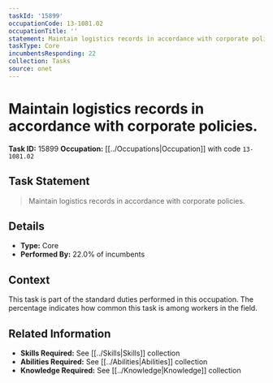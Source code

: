 ```yaml
---
taskId: '15899'
occupationCode: 13-1081.02
occupationTitle: ''
statement: Maintain logistics records in accordance with corporate policies.
taskType: Core
incumbentsResponding: 22
collection: Tasks
source: onet
---
```

# Maintain logistics records in accordance with corporate policies.

**Task ID:** 15899
**Occupation:** [[../Occupations|Occupation]] with code `13-1081.02`

## Task Statement

> Maintain logistics records in accordance with corporate policies.

## Details

- **Type:** Core
- **Performed By:** 22.0% of incumbents

## Context

This task is part of the standard duties performed in this occupation. The percentage indicates how common this task is among workers in the field.

## Related Information

- **Skills Required:** See [[../Skills|Skills]] collection
- **Abilities Required:** See [[../Abilities|Abilities]] collection
- **Knowledge Required:** See [[../Knowledge|Knowledge]] collection
